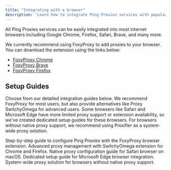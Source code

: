 ```yaml
---
title: "Integrating with a browser"
description: "Learn how to integrate Ping Proxies services with popular browsers."
---
```


All Ping Proxies services can be easily integrated into most internet browsers including Google Chrome, Firefox, Safari, Brave, and many more.

We currently recommend using FoxyProxy to add proxies to your browser. You can download the extension using the links below:

- [FoxyProxy Chrome](https://chrome.google.com/webstore/detail/foxyproxy-standard/gcknhkkoolaabfmlnjonogaaifnjlfnp?hl=en)
- [FoxyProxy Brave](https://chrome.google.com/webstore/detail/foxyproxy-standard/gcknhkkoolaabfmlnjonogaaifnjlfnp?hl=en)
- [FoxyProxy Firefox](https://addons.mozilla.org/en-GB/firefox/addon/foxyproxy-standard/)

## Setup Guides

Choose from our detailed integration guides below. We recommend FoxyProxy for most users, but also provide alternatives like Proxy SwitchyOmega for advanced users. Some browsers like Safari and Microsoft Edge have more limited proxy support or extension availability, so we've created dedicated setup guides for these browsers. For browsers without native proxy support, we recommend using Proxifier as a system-wide proxy solution.

<CardGroup cols={2}>
  <Card
    title="FoxyProxy"
    icon="globe"
    href="/general/integration/foxyproxy"
  >
    Step-by-step guide to configure Ping Proxies with the FoxyProxy browser extension.
  </Card>
  <Card
    title="Proxy SwitchyOmega"
    icon="computer"
    href="/general/integration/proxy-switchyomega"
  >
    Advanced proxy management with SwitchyOmega extension for Chrome and Firefox.
  </Card>
  <Card
    title="Safari"
    icon="safari"
    href="/general/integration/safari"
  >
    Native proxy configuration guide for Safari browser on macOS.
  </Card>
  <Card
    title="Microsoft Edge"
    icon="browser"
    href="/general/integration/microsoft-edge"
  >
    Dedicated setup guide for Microsoft Edge browser integration.
  </Card>
  <Card
    title="Proxifier"
    icon="desktop"
    href="/general/integration/proxifier"
  >
    System-wide proxy solution for browsers without native proxy support.
  </Card>
</CardGroup>